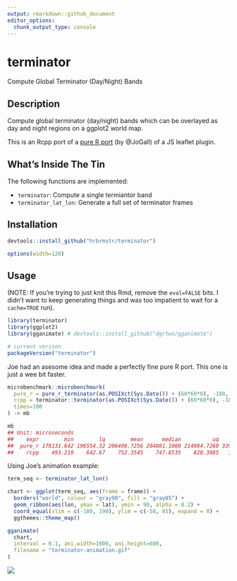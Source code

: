 ```yaml
---
output: rmarkdown::github_document
editor_options: 
  chunk_output_type: console
---
```


# terminator

Compute Global Terminator (Day/Night) Bands

## Description

Compute global terminator (day/night) bands which can be overlayed as day and night regions on a ggplot2 world map.

This is an Rcpp port of a [pure R port](https://github.com/JoGall/terminator) (by @JoGall) of a JS leaflet plugin.

## What's Inside The Tin

The following functions are implemented:

- `terminator`:	Compute a single termiantor band
- `terminator_lat_lon`:	Generate a full set of terminator frames

## Installation

```r
devtools::install_github("hrbrmstr/terminator")
```

```r
options(width=120)
```

## Usage

(NOTE: If you're trying to just knit this Rmd, remove the `eval=FALSE` bits. I didn't want to keep generating things and was too impatient to wait for a `cache=TRUE` run).

```r
library(terminator)
library(ggplot2)
library(gganimate) # devtools::install_github("dgrtwo/gganimate")

# current verison
packageVersion("terminator")
```

Joe had an asesome idea and made a perfectly fine pure R port. This one is just a wee bit faster.

```r
microbenchmark::microbenchmark(
  pure_r = pure_r_terminator(as.POSIXct(Sys.Date()) + (60*60*0), -180, 190, 0.5),
  rcpp = terminator::terminator(as.POSIXct(Sys.Date()) + (60*60*0), -180, 190, 0.5),
  times=100
) -> mb

mb
## Unit: microseconds
##    expr        min        lq        mean      median          uq        max neval
##  pure_r 178131.642 196554.32 206498.7256 204881.1060 214984.7260 339901.567   100
##    rcpp    493.219    642.67    752.3545    747.8535    828.3085   1044.269   100
```

Using Joe's animation example:

```r
term_seq <- terminator_lat_lon()

chart <- ggplot(term_seq, aes(frame = frame)) +
  borders("world", colour = "gray90", fill = "gray85") +
  geom_ribbon(aes(lon, ymax = lat), ymin = 90, alpha = 0.2) +
  coord_equal(xlim = c(-180, 190), ylim = c(-58, 85), expand = 0) +
  ggthemes::theme_map()

gganimate(
  chart, 
  interval = 0.1, ani.width=1000, ani.height=600, 
  filename = "terminator-animation.gif"
)
```

![](terminator-animation.gif)
